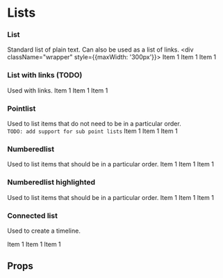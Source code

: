 
<Meta title="Components/List" component={List}/>

# Lists

<div style={{marginTop: '60px'}}></div>

### List
Standard list of plain text. Can also be used as a list of links.
<Preview>
    <Story name="Default">
        <div className="wrapper" style={{maxWidth: '300px'}}>
            <List>
                <ListItem>Item 1</ListItem>
                <ListItem>Item 1</ListItem>
                <ListItem>Item 1</ListItem>
            </List>
        </div>
    </Story>
</Preview>

<div style={{marginTop: '60px'}}></div>

### List with links (TODO)
Used with links.
<Preview>
    <Story name="List with links">
        <List>
            <ListItem>Item 1</ListItem>
            <ListItem>Item 1</ListItem>
            <ListItem>Item 1</ListItem>
        </List>
    </Story>
</Preview>

<div style={{marginTop: '60px'}}></div>

### Pointlist
Used to list items that do not need to be in a particular order. <br/>
`TODO: add support for sub point lists`
<Preview>
    <Story name="Pointlist">
        <List points>
            <ListItem>Item 1</ListItem>
            <ListItem>Item 1</ListItem>
            <ListItem>Item 1</ListItem>
        </List>
    </Story>
</Preview>

<div style={{marginTop: '60px'}}></div>

### Numberedlist
Used to list items that should be in a particular order.
<Preview>
    <Story name="Numberedlist">
        <List numbers>
            <ListItem>Item 1</ListItem>
            <ListItem>Item 1</ListItem>
            <ListItem>Item 1</ListItem>
        </List>
    </Story>
</Preview>

<div style={{marginTop: '60px'}}></div>

### Numberedlist highlighted
Used to list items that should be in a particular order.
<Preview>
    <Story name="Numberedlist - Highlighted">
        <List numbersHighlighted>
            <ListItem>Item 1</ListItem>
            <ListItem>Item 1</ListItem>
            <ListItem>Item 1</ListItem>
        </List>
    </Story>
</Preview>

<div style={{marginTop: '60px'}}></div>

### Connected list
Used to create a timeline.

<Preview>
    <Story name="Connected list">
        <List connected>
            <ListItem>Item 1</ListItem>
            <ListItem>Item 1</ListItem>
            <ListItem>Item 1</ListItem>
        </List>
    </Story>
</Preview>

## Props
<Props of={List} />
